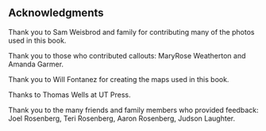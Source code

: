## Acknowledgments

Thank you to Sam Weisbrod and family for contributing many of the photos used in this book.

Thank you to those who contributed callouts: MaryRose Weatherton and Amanda Garmer.

Thank you to Will Fontanez for creating the maps used in this book.

Thanks to Thomas Wells at UT Press.

Thank you to the many friends and family members who provided feedback: Joel Rosenberg, Teri Rosenberg, Aaron Rosenberg, Judson Laughter.